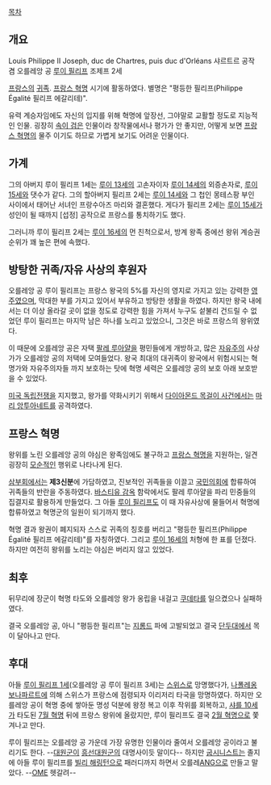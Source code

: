 [[목차]]

== 개요 ==
Louis Philippe II Joseph, duc de Chartres, puis duc d'Orléans
샤르트르 공작 겸 오를레앙 공 [[루이 필리프]] 조제프 2세

[[프랑스]]의 [[귀족]]. [[프랑스 혁명]] 시기에 활동하였다. 별명은 "평등한 필리프(Philippe Égalité 필리프 에갈리테)".

유력 계승자임에도 자신의 입지를 위해 혁명에 앞장선, 그야말로 교활할 정도로 지능적인 인물. 굉장히 [[속이 검은]] 인물이라 창작물에서나 평가가 안 좋지만, 어떻게 보면 [[프랑스 혁명]]의 물주 이기도 하므로 가볍게 보기도 어려운 인물이다.

== 가계 ==
그의 아버지 루이 필리프 1세는 [[루이 13세]]의 고손자이자 [[루이 14세]]의 외증손자로, [[루이 15세]]와 댓수가 같다. 그의 할아버지 필리프 2세는 [[루이 14세]]와 그 첩인 몽테스팡 부인 사이에서 태어난 서녀인 프랑수아즈 마리와 결혼했다. 게다가 필리프 2세는 [[루이 15세]]가 성인이 될 때까지 [섭정] 공작으로 프랑스를 통치하기도 했다.

그러니까 루이 필리프 2세는 [[루이 16세]]의 먼 친척으로서, 방계 왕족 중에선 왕위 계승권 순위가 꽤 높은 편에 속했다.

== 방탕한 귀족/자유 사상의 후원자 ==
오를레앙 공 루이 필리프는 프랑스 왕국의 5%를 자신의 영지로 가지고 있는 강력한 [[영주]]였으며, 막대한 부를 가지고 있어서 부유하고 방탕한 생활을 하였다. 하지만 왕국 내에서는 더 이상 올라갈 곳이 없을 정도로 강력한 힘을 가져서 누구도 섵불리 건드릴 수 없었던 루이 필리프는 마지막 남은 하나를 노리고 있었으니, 그것은 바로 프랑스의 왕위였다.

이 때문에 오를레앙 공은 자택 [[팔레 루아얄]]을 평민들에게 개방하고, 많은 [[자유주의]] 사상가가 오를레앙 공의 저택에 모여들었다. 왕국 최대의 대귀족이 왕국에서 위험시되는 혁명가와 자유주의자들 까지 보호하는 탓에 혁명 세력은 오를레앙 공의 보호 아래 보호받을 수 있었다.

[[미국 독립전쟁]]을 지지했고, 왕가를 약화시키기 위해서 [[다이아몬드 목걸이 사건]]에서는 [[마리 앙투아네트]]를 공격하였다.

== 프랑스 혁명 ==
왕위를 노린 오를레앙 공의 야심은 왕족임에도 불구하고 [[프랑스 혁명]]을 지원하는, 일견 굉장히 [[모순]]적인 행위로 나타나게 된다.

[[삼부회]]에서는 '''제3신분'''에 가담하였고, 진보적인 귀족들을 이끌고 [[국민의회]]에 합류하여 귀족들의 반란을 주동하였다. [[바스티유 감옥]] 함락에서도 팔레 루아얄을 파리 민중들의 집결지로 활용하게 만들었다. 그 아들 [[루이 필리프]]도 이 때 자유사상에 물들어서 혁명에 합류하였고 혁명군의 일원이 되기까지 했다.

혁명 결과 왕권이 폐지되자 스스로 귀족의 칭호를 버리고 "평등한 필리프(Philippe Égalité 필리프 에갈리테)"를 자칭하였다. 그리고 [[루이 16세]]의 처형에 한 표를 던졌다. 하지만 여전히 왕위를 노리는 야심은 버리지 않고 있었다.

== 최후 ==
뒤무리에 장군이 혁명 타도와 오를레앙 왕가 옹립을 내걸고 [[쿠데타]]를 일으켰으나 실패하였다.

결국 오를레앙 공, 아니 "평등한 필리프"는 [[지롱드]] 파에 고발되었고 결국 [[단두대]]에서 목이 달아나고 만다.

== 후대 ==
아들 [[루이 필리프 1세]](오를레앙 공 루이 필리프 3세)는 [[스위스]]로 망명했다가, [[나폴레옹 보나파르트]]에 의해 스위스가 프랑스에 점령되자 이리저리 타국을 망명하였다. 하지만 오를레앙 공이 혁명 중에 쌓아둔 명성 덕분에 왕정 복고 이후 작위를 회복하고, [[샤를 10세]]가 타도된 [[7월 혁명]] 뒤에 프랑스 왕위에 올랐지만, 루이 필리프도 결국 [[2월 혁명]]으로 쫓겨나고 만다.

루이 필리프는 오를레앙 공 가운데 가장 유명한 인물이라 줄여서 오를레앙 공이라고 불리기도 한다. --[[대원군]]이 [[흥선대원군]]의 대명사이듯 말이다-- 하지만 [[굽시니스트]]는 졸지에 아들 루이 필리프를 [[빌리 해링턴]]으로 패러디까지 하면서 오를레[[ANG]]으로 만들고 말았다. --[[OME]] 헷갈려--

